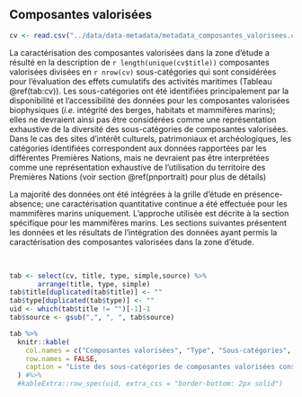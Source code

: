 ## Composantes valorisées {#cvportrait}

```r
cv <- read.csv("../data/data-metadata/metadata_composantes_valorisees.csv")
```

La caractérisation des composantes valorisées dans la zone d'étude a résulté en la description de `r length(unique(cv$title))` composantes valorisées divisées en `r nrow(cv)` sous-catégories qui sont considérées pour l'évaluation des effets cumulatifs des activités maritimes (Tableau \@ref(tab:cv)). Les sous-catégories ont été identifiées principalement par la disponibilité et l'accessibilité des données pour les composantes valorisées biophysiques (*i.e.* intégrité des berges, habitats et mammifères marins); elles ne devraient ainsi pas être considérées comme une représentation exhaustive de la diversité des sous-catégories de composantes valorisées. Dans le cas des sites d'intérêt culturels, patrimoniaux et archéologiques, les catégories identifiées correspondent aux données rapportées par les différentes Premières Nations, mais ne devraient pas être interprétées comme une représentation exhaustive de l'utilisation du territoire des Premières Nations (voir section \@ref(pnportrait) pour plus de détails) 

La majorité des données ont été intégrées à la grille d'étude en présence-absence; une caractérisation quantitative continue a été effectuée pour les mammifères marins uniquement. L'approche utilisée est décrite à la section spécifique pour les mammifères marins. Les sections suivantes présentent les données et les résultats de l'intégration des données ayant permis la caractérisation des composantes valorisées dans la zone d'étude.

<br/>

```r
tab <- select(cv, title, type, simple,source) %>%
       arrange(title, type, simple)
tab$title[duplicated(tab$title)] <- ""
tab$type[duplicated(tab$type)] <- ""
uid <- which(tab$title != "")[-1]-1
tab$source <- gsub(",", ", ", tab$source)

tab %>%
  knitr::kable(
    col.names = c("Composantes valorisées", "Type", "Sous-catégories", "Source"),
    row.names = FALSE,
    caption = "Liste des sous-catégories de composantes valorisées considérées pour l'évaluation des effets cumulatifs des activités maritimes dans le Saint-Laurent et le Saguenay. Consultez l'[annexe 1](#annexe1) pour plus de détails sur les sources de données."
  ) #%>%
  #kableExtra::row_spec(uid, extra_css = "border-bottom: 2px solid")
```

<br/>
